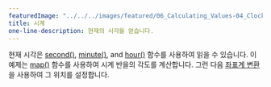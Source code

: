 ---
featuredImage: "../../../images/featured/06_Calculating_Values-04_Clock-thumbnail.png"
title: 시계
one-line-description: 현재의 시각을 얻습니다.
---

현재 시각은 <a href="https://p5js.org/reference/#/p5/second" target="_blank">second()</a>,
<a href="https://p5js.org/reference/#/p5/minute" target="_blank">minute()</a>,
and <a href="https://p5js.org/reference/#/p5/minute" target="_blank">hour()</a> 함수를 사용하여 읽을 수 있습니다.
이 예제는 <a href="https://p5js.org/reference/#/p5/map" target="_blank">map()</a> 함수를 사용하여 시계 반을의 각도를 계산합니다. 그런 다음 <a href="https://p5js.org/reference/#group-Transform" target="_blank">좌표계 변환</a>을 사용하여 그 위치를 설정합니다.
